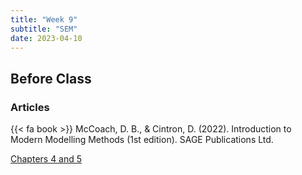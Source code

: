 ```yaml
---
title: "Week 9"
subtitle: "SEM"
date: 2023-04-10
---
```

## Before Class

### Articles

{{< fa book >}} McCoach, D. B., & Cintron, D. (2022). Introduction to Modern Modelling Methods (1st edition). SAGE Publications Ltd.

[Chapters 4 and 5](/readings/sem.pdf)


